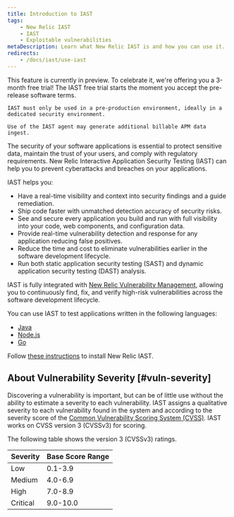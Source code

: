```yaml
---
title: Introduction to IAST
tags:
    - New Relic IAST
    - IAST
    - Exploitable vulnerabilities
metaDescription: Learn what New Relic IAST is and how you can use it.
redirects:
    - /docs/iast/use-iast
---
```


<Callout title="PREVIEW"> 
    This feature is currently in preview. To celebrate it, we're offering you a 3-month free trial! The IAST free trial starts the moment you accept the pre-release software terms. 

    IAST must only be used in a pre-production environment, ideally in a dedicated security environment.
    
    Use of the IAST agent may generate additional billable APM data ingest.
</Callout>

The security of your software applications is essential to protect sensitive data, maintain the trust of your users, and comply with regulatory requirements. New Relic Interactive Application Security Testing (IAST) can help you to prevent cyberattacks and breaches on your applications.

IAST helps you:

- Have a real-time visibility and context into security findings and a guide remediation.
- Ship code faster with unmatched detection accuracy of security risks.
- See and secure every application you build and run with full visibility into your code, web components, and configuration data.
- Provide real-time vulnerability detection and response for any application reducing false positives.
- Reduce the time and cost to eliminate vulnerabilities earlier in the software development lifecycle.
- Run both static application security testing (SAST) and dynamic application security testing (DAST) analysis.

IAST is fully integrated with [New Relic Vulnerability Management](/docs/vulnerability-management/overview/), allowing you to continuously find, fix, and verify high-risk vulnerabilities across the software development lifecycle.

You can use IAST to test applications written in the following languages:

- [Java](https://github.com/newrelic/csec-java-agent#support-matrix)
- [Node.js](https://github.com/newrelic/csec-node-agent/#supported--modules)
- [Go](https://github.com/newrelic/csec-go-agent/tree/v0.1.0#support-matrix)

Follow [these instructions](/docs/iast/install/) to install New Relic IAST.

## About Vulnerability Severity [#vuln-severity]

Discovering a vulnerability is important, but can be of little use without the ability to estimate a severity to each vulnerability. IAST assigns a qualitative severity to each vulnerability found in the system and according to the severity score of the [Common Vulnerability Scoring System (CVSS)](https://nvd.nist.gov/vuln-metrics/cvss). IAST works on CVSS version 3 (CVSSv3) for scoring.

The following table shows the version 3 (CVSSv3) ratings.

<table>
    <thead>
        <tr>
            <th>
                Severity
            </th>
            <th>
                Base Score Range
            </th>
        </tr>
    </thead>
    <tbody>
        <tr>
            <td>
                Low
            </td>
            <td>
                0.1-3.9
            </td>
        </tr>
        <tr>
            <td>
                Medium
            </td>
            <td>
                4.0-6.9
            </td>
        </tr>
        <tr>
            <td>
                High
            </td>
            <td>
                7.0-8.9
            </td>
        </tr>
        <tr>
            <td>
                Critical
            </td>
            <td>
                9.0-10.0
            </td>
        </tr>        
    </tbody>
</table>






